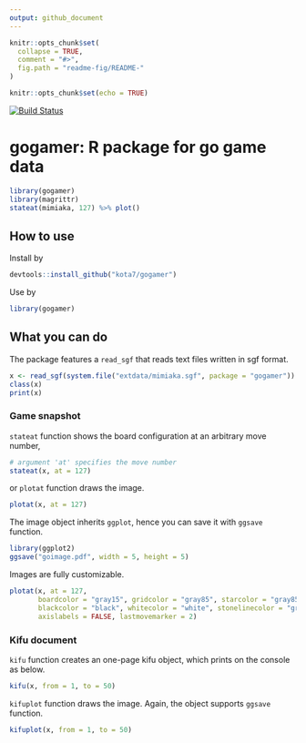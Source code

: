 ```yaml
---
output: github_document
---
```


<!-- README.md is generated from README.Rmd. Please edit that file -->

```r
knitr::opts_chunk$set(
  collapse = TRUE,
  comment = "#>",
  fig.path = "readme-fig/README-"
)
```


```r
knitr::opts_chunk$set(echo = TRUE)
```


[![Build Status](https://travis-ci.org/kota7/gogamer.svg?branch=master)](https://travis-ci.org/kota7/gogamer)

# gogamer: R package for go game data

```r
library(gogamer)
library(magrittr)
stateat(mimiaka, 127) %>% plot() 
```


## How to use

Install by

```r
devtools::install_github("kota7/gogamer")
```

Use by
```r
library(gogamer)
```


## What you can do

The package features a `read_sgf` that reads text files written in sgf format.
```r
x <- read_sgf(system.file("extdata/mimiaka.sgf", package = "gogamer"))
class(x)
print(x)
```

### Game snapshot

`stateat` function shows the board configuration at an arbitrary move number,
```r
# argument 'at' specifies the move number
stateat(x, at = 127)
```

or `plotat` function draws the image.
```r
plotat(x, at = 127)
```

The image object inherits `ggplot`, 
hence you can save it with `ggsave` function.
```r
library(ggplot2)
ggsave("goimage.pdf", width = 5, height = 5)
```

Images are fully customizable.
```r
plotat(x, at = 127, 
       boardcolor = "gray15", gridcolor = "gray85", starcolor = "gray85",
       blackcolor = "black", whitecolor = "white", stonelinecolor = "gray50",
       axislabels = FALSE, lastmovemarker = 2)
```


### Kifu document

`kifu` function creates an one-page kifu object, which prints on the console as below.
```r
kifu(x, from = 1, to = 50)
```

`kifuplot` function draws the image.
Again, the object supports `ggsave` function.
```r
kifuplot(x, from = 1, to = 50)
```


